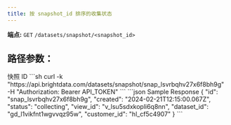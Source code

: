 ```yaml
---
title: 按 snapshot_id 排序的收集状态
---
```


**端点:** `GET` `/datasets/snapshot/<snapshot_id>`

## 路径参数：
<ParamField path="snapshot_id">
快照 ID
</ParamField>

<RequestExample>
```sh
curl -k "https://api.brightdata.com/datasets/snapshot/snap_lsvrbqhv27x6f8bh9g" -H "Authorization: Bearer API_TOKEN"
```
</RequestExample>

<ResponseExample>
```json Sample Response
{
    "id": "snap_lsvrbqhv27x6f8bh9g",
    "created": "2024-02-21T12:15:00.067Z",
    "status": "collecting",
    "view_id": "v_lsu5sdxkopli6q8nn",
    "dataset_id": "gd_l1vikfnt1wgvvqz95w",
    "customer_id": "hl_cf5c4907"
}
```
</ResponseExample>
